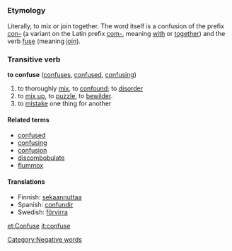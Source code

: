 =={{en}}==
===Etymology===
Literally, to mix or join together. The word itself is a confusion of the prefix [[con-]] (a variant on the Latin prefix [[com-]], meaning [[with]] or [[together]]) and the verb [[fuse]] (meaning [[join]]). 
===Transitive verb===
'''to confuse''' ([[confuses]], [[confused]], [[confusing]])
#to thoroughly [[mix]], to [[confound]]; to [[disorder]]
#to [[mix up]], to [[puzzle]], to [[bewilder]]. 
#to [[mistake]] one thing for another

====Related terms====
*[[confused]]
*[[confusing]]
*[[confusion]]
*[[discombobulate]]
*[[flummox]]

====Translations====
*Finnish: [[sekaannuttaa]]
*Spanish: [[confundir]]
*Swedish: [[förvirra]]

[[Category:Negative words]]

[[et:Confuse]]
[[it:confuse]]
